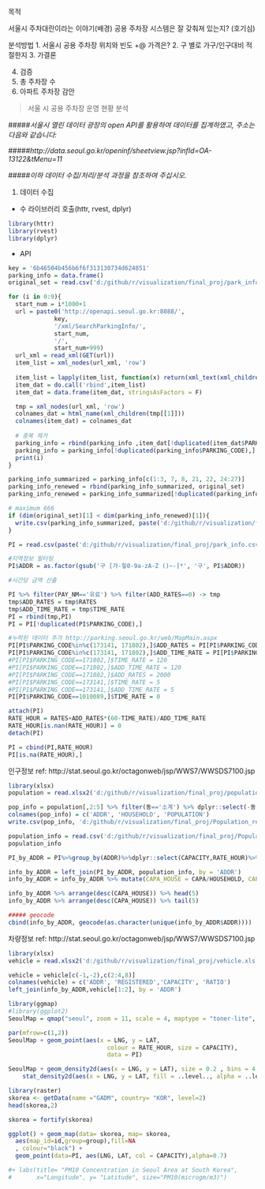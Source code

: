 
목적

서울시 주차대란이라는 이야기(배경)
공용 주차장 시스템은 잘 갖춰져 있는지? (호기심)

분석방법
1. 서울시 공용 주차장 위치와 빈도
  +@ 가격은?
2. 구 별로 가구/인구대비 적절한지
3. 가결론

4. 검증
5. 총 주차장 수
6. 아파트 주차장 감안



> 서울 시 공용 주차장 운영 현황 분석  

#####*서울시 열린 데이터 광장의 open API를 활용하여 데이터를 집계하였고, 주소는 다음와 같습니다:*

#####*http://data.seoul.go.kr/openinf/sheetview.jsp?infId=OA-13122&tMenu=11*

#####*이하 데이터 수집/처리/분석 과정을 참조하여 주십시오.*

1. 데이터 수집
  + \t 필수 라이브러리 호출(httr, rvest, dplyr)
```r
library(httr)
library(rvest)
library(dplyr)
```
  + API 
```r
key = '6b46504b456b6f6f313130734d624851'
parking_info = data.frame()
original_set = read.csv('d:/github/r/visualization/final_proj/park_info.csv')[,-1]
```

```r
for (i in 0:9){
  start_num = i*1000+1
  url = paste0('http://openapi.seoul.go.kr:8088/',
             key,
             '/xml/SearchParkingInfo/',
             start_num,
             '/',
             start_num+999)
  url_xml = read_xml(GET(url))
  item_list = xml_nodes(url_xml, 'row')
  
  item_list = lapply(item_list, function(x) return(xml_text(xml_children(x))))
  item_dat = do.call('rbind',item_list)
  item_dat = data.frame(item_dat, stringsAsFactors = F)

  tmp = xml_nodes(url_xml, 'row') 
  colnames_dat = html_name(xml_children(tmp[[1]]))
  colnames(item_dat) = colnames_dat
  
  # 중복 제거
  parking_info = rbind(parking_info ,item_dat[!duplicated(item_dat$PARKING_CODE),])
  parking_info = parking_info[!duplicated(parking_info$PARKING_CODE),]
  print(i)
}
```

```r
parking_info_summarized = parking_info[c(1:3, 7, 8, 21, 22, 24:27)]
parking_info_renewed = rbind(parking_info_summarized, original_set)
parking_info_renewed = parking_info_summarized[!duplicated(parking_info_summarized$PARKING_CODE),]

# maximum 666
if (dim(original_set)[1] < dim(parking_info_renewed)[1]){
  write.csv(parking_info_summarized, paste('d:/github/r/visualization/final_proj/park_info.csv'))
}

```

```r
PI = read.csv(paste('d:/github/r/visualization/final_proj/park_info.csv'))[,-1]
```

```r
#지역정보 필터링
PI$ADDR = as.factor(gsub('구 [가-힣0-9a-zA-Z ()~-]*', '구', PI$ADDR))
```

```r
#시간당 금액 산출

PI %>% filter(PAY_NM=='유료') %>% filter(ADD_RATES==0) -> tmp
tmp$ADD_RATES = tmp$RATES
tmp$ADD_TIME_RATE = tmp$TIME_RATE
PI = rbind(tmp,PI)
PI = PI[!duplicated(PI$PARKING_CODE),]

#누락된 데이터 추가 http://parking.seoul.go.kr/web/MapMain.aspx
PI[PI$PARKING_CODE%in%c(173141, 171802),]$ADD_RATES = PI[PI$PARKING_CODE%in%c(173141, 171802),]$RATES
PI[PI$PARKING_CODE%in%c(173141, 171802),]$ADD_TIME_RATE = PI[PI$PARKING_CODE%in%c(173141, 171802),]$TIME_RATE
#PI[PI$PARKING_CODE==171802,]$TIME_RATE = 120
#PI[PI$PARKING_CODE==171802,]$ADD_TIME_RATE = 120
#PI[PI$PARKING_CODE==171802,]$ADD_RATES = 2000
#PI[PI$PARKING_CODE==173141,]$TIME_RATE = 5
#PI[PI$PARKING_CODE==173141,]$ADD_TIME_RATE = 5
PI[PI$PARKING_CODE==1010089,]$TIME_RATE = 0

attach(PI)
RATE_HOUR = RATES+ADD_RATES*(60-TIME_RATE)/ADD_TIME_RATE
RATE_HOUR[is.nan(RATE_HOUR)] = 0
detach(PI)

PI = cbind(PI,RATE_HOUR)
PI[is.na(RATE_HOUR),]
```


인구정보 ref: http://stat.seoul.go.kr/octagonweb/jsp/WWS7/WWSDS7100.jsp
```r
library(xlsx)
population = read.xlsx2('d:/github/r/visualization/final_proj/population_raw.xls', 1, encoding = 'utf-8')
```

```r
pop_info = population[,2:5] %>% filter(동=='소계') %>% dplyr::select(-동)
colnames(pop_info) = c('ADDR', 'HOUSEHOLD', 'POPULATION')
write.csv(pop_info, 'd:/github/r/visualization/final_proj/Population_refined.csv')
```

```r
population_info = read.csv('d:/github/r/visualization/final_proj/Population_refined.csv')[-1]
population_info
```

```r
PI_by_ADDR = PI%>%group_by(ADDR)%>%dplyr::select(CAPACITY,RATE_HOUR)%>%summarise(CAPA = sum(CAPACITY), RATE = as.integer(mean(RATE_HOUR[RATE_HOUR!=0])))
```

```r
info_by_ADDR = left_join(PI_by_ADDR, population_info, by = 'ADDR')
info_by_ADDR = info_by_ADDR %>% mutate(CAPA_HOUSE = CAPA/HOUSEHOLD, CAPA_POP = CAPA/POPULATION)

```

```r
info_by_ADDR %>% arrange(desc(CAPA_HOUSE)) %>% head(5)
info_by_ADDR %>% arrange(desc(CAPA_HOUSE)) %>% tail(5)
```

```r
##### geocode
cbind(info_by_ADDR, geocode(as.character(unique(info_by_ADDR$ADDR))))
```



차량정보 ref: http://stat.seoul.go.kr/octagonweb/jsp/WWS7/WWSDS7100.jsp
```r
library(xlsx)
vehicle = read.xlsx2('d:/github/r/visualization/final_proj/vehicle.xls', 1, encoding = 'utf-8')
```

```r
vehicle = vehicle[c(-1,-2),c(2:4,8)]
colnames(vehicle) = c('ADDR', 'REGISTERED','CAPACITY', 'RATIO')
left_join(info_by_ADDR,vehicle[1:2], by = 'ADDR')
```









```r
library(ggmap)
#library(ggplot2)
SeoulMap = qmap("seoul", zoom = 11, scale = 4, maptype = "toner-lite", source= 'stamen', legend = "topleft", extent = 'device', size = c(1280,1280))
```

```r
par(mfrow=c(1,2))
SeoulMap + geom_point(aes(x = LNG, y = LAT,
                            colour = RATE_HOUR, size = CAPACITY),
                            data = PI)

SeoulMap + geom_density2d(aes(x = LNG, y = LAT), size = 0.2 , bins = 4, data = PI) +
    stat_density2d(aes(x = LNG, y = LAT, fill = ..level.., alpha = ..level..), size = 2, bins = 4, data = PI, geom = 'polygon')
```

```r
library(raster)
skorea <- getData(name ="GADM", country= "KOR", level=2)
head(skorea,2)
```

```r
skorea = fortify(skorea)
```

```r
ggplot() + geom_map(data= skorea, map= skorea,
  aes(map_id=id,group=group),fill=NA
  , colour="black") +
  geom_point(data=PI, aes(LNG, LAT, col = CAPACITY),alpha=0.7)

#+ labs(title= "PM10 Concentration in Seoul Area at South Korea",
#       x="Longitude", y= "Latitude", size="PM10(microgm/m3)")
```
